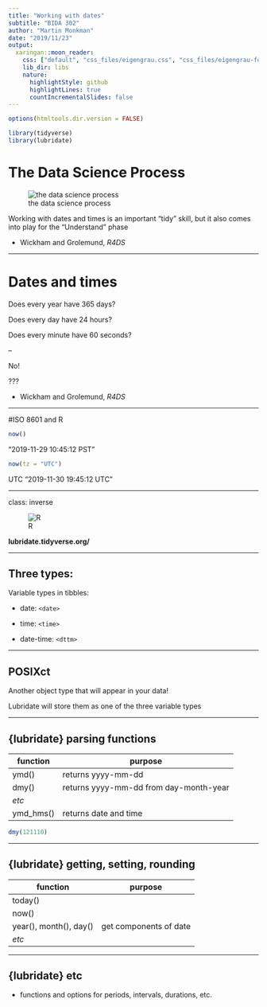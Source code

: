 ```yaml
---
title: "Working with dates"
subtitle: "BIDA 302"
author: "Martin Monkman"
date: "2019/11/23"
output:
  xaringan::moon_reader:
    css: ["default", "css_files/eigengrau.css", "css_files/eigengrau-fonts.css"]    
    lib_dir: libs
    nature:
      highlightStyle: github
      highlightLines: true
      countIncrementalSlides: false
---
```



```r
options(htmltools.dir.version = FALSE)

library(tidyverse)
library(lubridate)
```

# The Data Science Process

![the data science process](../img/data-science.png)

Working with dates and times is an important "tidy" skill, but it also comes into play for the "Understand" phase

- Wickham and Grolemund, _R4DS_


---

# Dates and times


Does every year have 365 days?

Does every day have 24 hours?

Does every minute have 60 seconds?

--

No!

??? 

- Wickham and Grolemund, _R4DS_

---


#ISO 8601 and R


```r
now()
```

"2019-11-29 10:45:12 PST"

```r
now(tz = "UTC")
```


UTC
"2019-11-30 19:45:12 UTC"



---

class: inverse


![R](../img/lubridate_400.png)

**lubridate.tidyverse.org/**


---

## Three types: 

Variable types in tibbles:

* date: `<date>`

* time: `<time>`

* date-time: `<dttm>` 


---

## POSIXct

Another object type that will appear in your data!

Lubridate will store them as one of the three variable types

---

## {lubridate} parsing functions 

| function | purpose |
| ---- | ---- |
| ymd()  | returns yyyy-mm-dd |
| dmy() | returns yyyy-mm-dd from day-month-year |
| _etc_ |  |
| ymd_hms() | returns date and time |

```r
dmy(121110)
```

---

## {lubridate} getting, setting, rounding

| function | purpose |
| ---- | ---- |
| today() |  |
| now() |  |
| year(), month(), day() | get components of date|
| _etc_ |  |

---


## {lubridate} etc

* functions and options for periods, intervals, durations, etc.





